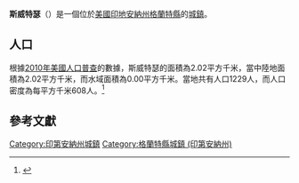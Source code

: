 {{noteTA
|G1=USState
|G2=地名
|G3=Unit
}}
{{Infobox settlement
|name            = 斯威特瑟
|native_name = Sweetser
|settlement_type          = [[鎮|城鎮]]
|image_skyline            = Grant County Indiana Incorporated and Unincorporated areas Sweetser Highlighted 1874546.svg
|imagesize                = 250px
|image_map                = 
|mapsize                  = 
|subdivision_type         = [[世界政區索引|國家]]
|subdivision_type1        = [[美国州份|州份]]
|subdivision_type2        = [[印地安納州行政區劃|縣]]
|subdivision_name         = [[美国|美国]]
|subdivision_name1        = [[印地安納州|印地安納州]]
|subdivision_name2        = [[格蘭特縣_(印地安納州)|格蘭特縣]]
|elevation_ft             = 843
|elevation_m              = 257
|timezone                 = [[北美东部时区|EST]]
|area_total_km2           = 2.02
|area_land_km2            = 2.02
|area_water_km2           = 0.00
|area_total_sq_mi         = 
|area_land_sq_mi          = 
|area_water_sq_mi         = 
|population_as_of         = [[2010年美國人口普查|2010]]
|population_footnotes     = 
|population_total         = 1229
|population_density_km2   = auto
|population_density_sq_mi = auto
|utc_offset               = -5
|coordinates              = {{coord|40|34|11|N|85|46|01|W|display=inline,title}}
| coor_pinpoint           = 
| coordinates_footnotes   = 
|timezone_DST             = EDT
|utc_offset_DST           = -4
|postal_code_type         = [[美國郵區編號|郵區編號]]
|postal_code              = 46987
|area_code                = [[北美電話區號765|765]]
|blank_name = [[地名信息系统|GNIS ID]]
|blank_info = 444483<ref name="GNIS">{{cite gnis|444483|Sweetser}}</ref>
}}
'''斯威特瑟'''（{{lang-en|Sweetser}}）是一個位於[[美國|美國]][[印地安納州|印地安納州]][[格蘭特縣_(印地安納州)|格蘭特縣]]的[[鎮|城鎮]]。

== 人口 ==
根據[[2010年美國人口普查|2010年美國人口普查]]的數據，斯威特瑟的面積為2.02平方千米，當中陸地面積為2.02平方千米，而水域面積為0.00平方千米。當地共有人口1229人，而人口密度為每平方千米608人。<ref name="GR8">{{cite web|url=http://factfinder2.census.gov|publisher=[[美国人口调查局|美国人口调查局]]|accessdate=2011-05-14|title=American FactFinder|archive-date=2013-09-11|archive-url=https://web.archive.org/web/20130911234518/http://factfinder2.census.gov/|dead-url=no}}</ref>

== 參考文獻 ==
{{reflist}}

{{格蘭特縣 (印地安納州)}}
{{Authority control}}

{{DEFAULTSORT:Sweetser, Indiana}}
[[Category:印第安納州城鎮|Category:印第安納州城鎮]]
[[Category:格蘭特縣城鎮_(印第安納州)|Category:格蘭特縣城鎮 (印第安納州)]]

{{Indiana-geo-stub}}